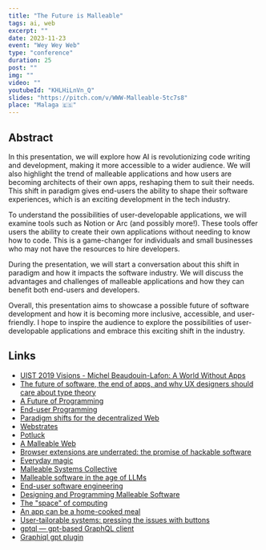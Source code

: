 ```yaml
---
title: "The Future is Malleable"
tags: ai, web
excerpt: ""
date: 2023-11-23
event: "Wey Wey Web"
type: "conference"
duration: 25
post: ""
img: ""
video: ""
youtubeId: "KHLHiLnVn_Q"
slides: "https://pitch.com/v/WWW-Malleable-5tc7s8"
place: "Malaga 🇪🇸"
---
```


## Abstract

In this presentation, we will explore how AI is revolutionizing code writing and
development, making it more accessible to a wider audience. We will also
highlight the trend of malleable applications and how users are becoming
architects of their own apps, reshaping them to suit their needs. This shift in
paradigm gives end-users the ability to shape their software experiences, which
is an exciting development in the tech industry.

To understand the possibilities of user-developable applications, we will
examine tools such as Notion or Arc (and possibly more!). These tools offer
users the ability to create their own applications without needing to know how
to code. This is a game-changer for individuals and small businesses who may not
have the resources to hire developers.

During the presentation, we will start a conversation about this shift in
paradigm and how it impacts the software industry. We will discuss the
advantages and challenges of malleable applications and how they can benefit
both end-users and developers.

Overall, this presentation aims to showcase a possible future of software
development and how it is becoming more inclusive, accessible, and
user-friendly. I hope to inspire the audience to explore the possibilities of
user-developable applications and embrace this exciting shift in the industry.

## Links

- [UIST 2019 Visions - Michel Beaudouin-Lafon: A World Without Apps](https://www.youtube.com/watch?v=ntaudUum06E)
- [The future of software, the end of apps, and why UX designers should care about type theory](https://pchiusano.github.io/2013-05-22/future-of-software.html)
- [A Future of Programming](https://stefan-lesser.com/2019/12/24/a-future-of-programming/)
- [End-user Programming](https://www.inkandswitch.com/end-user-programming/)
- [Paradigm shifts for the decentralized Web](https://ruben.verborgh.org/blog/2017/12/20/paradigm-shifts-for-the-decentralized-web/#apps-become-views)
- [Webstrates](https://webstrates.net/)
- [Potluck](https://www.inkandswitch.com/potluck/)
- [A Malleable Web](https://oio.land/the-malleable-web)
- [Browser extensions are underrated: the promise of hackable software](https://www.geoffreylitt.com/2019/07/29/browser-extensions.html)
- [Everyday magic](https://joinreboot.org/p/everyday-magic)
- [Malleable Systems Collective](https://malleable.systems/catalog/)
- [Malleable software in the age of LLMs](https://www.geoffreylitt.com/2023/03/25/llm-end-user-programming.html)
- [End-user software engineering](https://web.media.mit.edu/~lieber/Publications/End-User-Software-Engineering.pdf)
- [Designing and Programming Malleable Software](https://theses.hal.science/tel-02612943/preview/80338_TCHERNAVSKIJ_2019_diffusion.pdf)
- [The "space" of computing](https://www.youtube.com/watch?v=nVFS85Zx6uw)
- [An app can be a home-cooked meal](https://www.robinsloan.com/notes/home-cooked-app/)
- [User-tailorable systems: pressing the issues with buttons](https://dl.acm.org/doi/abs/10.1145/97243.97271)
- [gptql — gpt-based GraphQL client](https://github.com/beerose/gptql)
- [Graphiql gpt plugin](https://github.com/beerose/graphiql-gpt-plugin)
